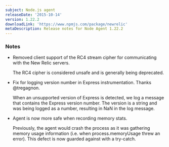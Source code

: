 ```yaml
---
subject: Node.js agent
releaseDate: '2015-10-14'
version: 1.22.2
downloadLink: 'https://www.npmjs.com/package/newrelic'
metaDescription: Release notes for Node Agent 1.22.2
---
```


### Notes

* Removed client support of the RC4 stream cipher for communicating with the New Relic servers.

  The RC4 cipher is considered unsafe and is generally being deprecated.
* Fix for logging version number in Express instrumentation. Thanks @tregagnon.

  When an unsupported version of Express is detected, we log a message that contains the Express version number. The version is a string and was being logged as a number, resulting in NaN in the log message.
* Agent is now more safe when recording memory stats.

  Previously, the agent would crash the process as it was gathering memory usage information (i.e. when process.memoryUsage threw an error). This defect is now guarded against with a try-catch.

